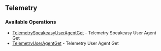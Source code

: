 

## Telemetry

### Available Operations

* [TelemetrySpeakeasyUserAgentGet](/telemetry/telemetry_speakeasy_user_agent_get) - Telemetry Speakeasy User Agent Get
* [TelemetryUserAgentGet](/telemetry/telemetry_user_agent_get) - Telemetry User Agent Get

<TelemetrySpeakeasyUserAgentGet />
<TelemetryUserAgentGet />
